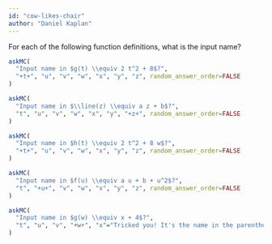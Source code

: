 ```yaml
---
id: "cow-likes-chair"
author: "Daniel Kaplan"
---
```



For each of the following function definitions, what is the input name?

```r
askMC(
  "Input name in $g(t) \\equiv 2 t^2 + 8$?",
  "+t+", "u", "v", "w", "x", "y", "z", random_answer_order=FALSE
)
```

```r
askMC(
  "Input name in $\\line(z) \\equiv a z + b$?",
  "t", "u", "v", "w", "x", "y", "+z+", random_answer_order=FALSE
)
```

```r
askMC(
  "Input name in $h(t) \\equiv 2 t^2 + 8 w$?",
  "+t+", "u", "v", "w", "x", "y", "z", random_answer_order=FALSE
)
```

```r
askMC(
  "Input name in $f(u) \\equiv a u + b + u^2$?",
  "t", "+u+", "v", "w", "x", "y", "z", random_answer_order=FALSE
)
```

```r
askMC(
  "Input name in $g(w) \\equiv x + 4$?",
  "t", "u", "v", "+w+", "x"="Tricked you! It's the name in the parentheses on the left side of $\\equiv$ that matters. Evidently, the output of $g(w)$ doesn't depend on $w$. That's not much of a relationship, but it is a common one.", "y", "z", random_answer_order=FALSE
)
```
